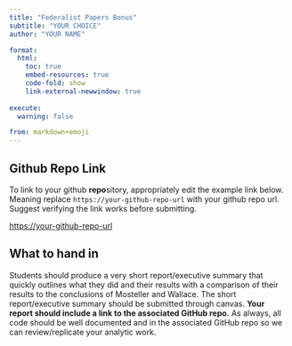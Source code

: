 ```yaml
---
title: "Federalist Papers Bonus"
subtitle: "YOUR CHOICE"
author: "YOUR NAME"

format:
  html:
    toc: true
    embed-resources: true
    code-fold: show
    link-external-newwindow: true
    
execute:
  warning: false

from: markdown+emoji 
---
```


::: {.callout-tip icon=false}

## Github Repo Link

To link to your github **repo**sitory, appropriately edit the example link below. Meaning replace `https://your-github-repo-url` with your github repo url. Suggest verifying the link works before submitting.

[https://your-github-repo-url](https://your-github-repo-url)

:::

## What to hand in

Students should produce a very short report/executive summary that quickly outlines what they did and their results with a comparison of their results to the conclusions of Mosteller and Wallace. The short report/executive summary should be submitted through canvas. **Your report should include a link to the associated GitHub repo.** As always, all code should be well documented and in the associated GitHub repo so we can review/replicate your analytic work. 
